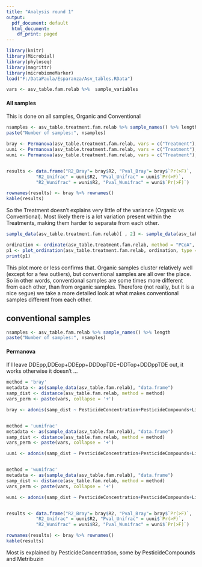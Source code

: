 ```yaml
---
title: "Analysis round 1"
output:
  pdf_document: default
  html_document:
    df_print: paged
---
```

<style type="text/css">
.main-container {
  max-width: 1800px;
  margin-left: auto;
  margin-right: auto;
}
</style>

```r
library(knitr)
library(Microbial)
library(phyloseq)
library(magrittr)
library(microbiomeMarker)
load("F:/DataPaula/Esparanza/Asv_tables.RData")


```

```r
vars <- asv_table.fam.relab %>%  sample_variables 
```


#### All samples
This is done on all samples, Organic and Conventional
```r
nsamples <- asv_table.treatment.fam.relab %>% sample_names() %>% length
paste("Number of samples:", nsamples)
```

```r
bray <- Permanova(asv_table.treatment.fam.relab, vars = c("Treatment"), method = 'bray')$aov.tab
uuni <- Permanova(asv_table.treatment.fam.relab, vars = c("Treatment"), method = 'uunifrac')$aov.tab
wuni <- Permanova(asv_table.treatment.fam.relab, vars = c("Treatment"), method = 'wunifrac')$aov.tab


results <- data.frame("R2_Bray"= bray$R2, "Pval_Bray"= bray$`Pr(>F)`,
           "R2_Unifrac" = uuni$R2, "Pval_Unifrac" = uuni$`Pr(>F)`,
           "R2_Wunifrac" = wuni$R2, "Pval_Wunifrac" = wuni$`Pr(>F)`) 

rownames(results) <- bray %>% rownames()
kable(results)

```
So the Treatment doesn't explains very little of the variance (Organic vs Conventional). Most likely there is a lot variation present within the Treatments, making them harder to separate from each other.

```r
sample_data(asv_table.treatment.fam.relab)[ , 2] <- sample_data(asv_table.treatment.fam.relab)[ ,1]

ordination <- ordinate(asv_table.treatment.fam.relab, method = "PCoA", distance = 'bray')
p1 <- plot_ordination(asv_table.treatment.fam.relab, ordination, type = 'samples', color = 'Treatment')
print(p1)
```
This plot more or less confirms that. Organic samples cluster relatively well (except for a few outliers), but conventional samples are all over the place. So in other words, conventional samples are some times more different from each other, than from organic samples. Therefore (not really, but it is a nice segue) we take a more detailed look at what makes conventional samples different from each other.


## conventional samples

```r
nsamples <- asv_table.fam.relab %>% sample_names() %>% length
paste("Number of samples:", nsamples)
```



#### Permanova

If I leave DDEpp,DDEop+DDEpp+DDDopTDE+DDTop+DDDppTDE out, it works otherwise it doesn't ...
```r
method = 'bray'
metadata <- as(sample_data(asv_table.fam.relab), "data.frame")
samp_dist <- distance(asv_table.fam.relab, method = method)
vars_perm <- paste(vars, collapse = '+')

bray <- adonis(samp_dist ~ PesticideConcentration+PesticideCompounds+Linuron+DimethenamidP+Cyromazine+Propamocarb+Flnicamid+Chloridazon+Metamitron+Cymoxanil+Azoxystrobin+Fluopicolide+BenthiavalicarbIsopropyl+Boscalid+Chlorpropham+Metribuzin+Desmedipham+Lenacil+Prosulfocarb+Penidmethalin+FenoxapropEthyl+Bixafen+Clethodim+Prothioconazole+ProthioconazoleDethio+tebuconazole+Metolachlor+Fenpropimorph+Bentazone+Adlrin+DDTpp+Glyphosate+AMPA, data = metadata, permutations = 999 )$aov.tab


method = 'uunifrac'
metadata <- as(sample_data(asv_table.fam.relab), "data.frame")
samp_dist <- distance(asv_table.fam.relab, method = method)
vars_perm <- paste(vars, collapse = '+')

uuni <- adonis(samp_dist ~ PesticideConcentration+PesticideCompounds+Linuron+DimethenamidP+Cyromazine+Propamocarb+Flnicamid+Chloridazon+Metamitron+Cymoxanil+Azoxystrobin+Fluopicolide+BenthiavalicarbIsopropyl+Boscalid+Chlorpropham+Metribuzin+Desmedipham+Lenacil+Prosulfocarb+Penidmethalin+FenoxapropEthyl+Bixafen+Clethodim+Prothioconazole+ProthioconazoleDethio+tebuconazole+Metolachlor+Fenpropimorph+Bentazone+Adlrin+DDTpp+Glyphosate+AMPA, data = metadata, permutations = 999 )$aov.tab


method = 'wunifrac'
metadata <- as(sample_data(asv_table.fam.relab), "data.frame")
samp_dist <- distance(asv_table.fam.relab, method = method)
vars_perm <- paste(vars, collapse = '+')

wuni <- adonis(samp_dist ~ PesticideConcentration+PesticideCompounds+Linuron+DimethenamidP+Cyromazine+Propamocarb+Flnicamid+Chloridazon+Metamitron+Cymoxanil+Azoxystrobin+Fluopicolide+BenthiavalicarbIsopropyl+Boscalid+Chlorpropham+Metribuzin+Desmedipham+Lenacil+Prosulfocarb+Penidmethalin+FenoxapropEthyl+Bixafen+Clethodim+Prothioconazole+ProthioconazoleDethio+tebuconazole+Metolachlor+Fenpropimorph+Bentazone+Adlrin+DDTpp+Glyphosate+AMPA, data = metadata, permutations = 999 )$aov.tab


results <- data.frame("R2_Bray"= bray$R2, "Pval_Bray"= bray$`Pr(>F)`,
           "R2_Unifrac" = uuni$R2, "Pval_Unifrac" = uuni$`Pr(>F)`,
           "R2_Wunifrac" = wuni$R2, "Pval_Wunifrac" = wuni$`Pr(>F)`) 

rownames(results) <- bray %>% rownames()
kable(results)


```
Most is explained by PesticideConcentration, some by PesticideCompounds and Metribuzin 


